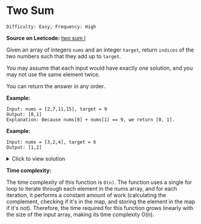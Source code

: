 # Two Sum

`Difficulty: Easy, Frequency: High`


**Source on Leetcode:** [two sum I](https://leetcode.com/problems/two-sum/)


Given an array of integers `nums` and an integer `target`, return `indices` of the two numbers such that they add up to `target`.

You may assume that each input would have exactly one solution, and you may not use the same element twice.

You can return the answer in any order.

**Example:**

```
Input: nums = [2,7,11,15], target = 9
Output: [0,1]
Explanation: Because nums[0] + nums[1] == 9, we return [0, 1].
```

**Example:**

```
Input: nums = [3,2,4], target = 6
Output: [1,2]

```

<details>
<summary>Click to view solution</summary>

```js
function twoSum(nums, target) {
  // Declare an empty object to store the complement value of each number
  let map = {};
  
  // Iterate through each element in the nums array
  for (let i = 0; i < nums.length; i++) {
    // Calculate the complement of the current element by subtracting it from the target value
    let complement = target - nums[i];
    
    // If the complement of the current element is found in the map object, return the indices of the two elements
    if (map[complement] !== undefined) {
      return [map[complement], i];
    }
    
    // Store the current element and its index in the map object for future reference
    map[nums[i]] = i;
  }
}
```
</details>

**Time complexity:**

The time complexity of this function is `O(n)`.
The function uses a single for loop to iterate through each element in the nums array, and for each iteration, it performs a constant amount of work (calculating the complement, checking if it's in the map, and storing the element in the map if it's not).
Therefore, the time required for this function grows linearly with the size of the input array, making its time complexity O(n).

